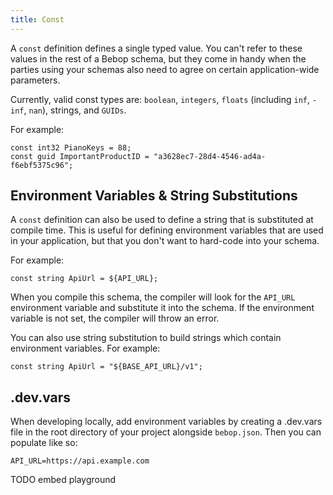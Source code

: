 ```yaml
---
title: Const
---
```


A `const` definition defines a single typed value. You can't refer to these values in the rest of a Bebop schema, but they come in handy when the parties using your schemas also need to agree on certain application-wide parameters.

Currently, valid const types are: `boolean`, `integers`, `floats` (including `inf`, `-inf`, `nan`), strings, and `GUIDs`.

For example:

```bebop
const int32 PianoKeys = 88;
const guid ImportantProductID = "a3628ec7-28d4-4546-ad4a-f6ebf5375c96";
```

## Environment Variables & String Substitutions

A `const` definition can also be used to define a string that is substituted at compile time. This is useful for defining environment variables that are used in your application, but that you don't want to hard-code into your schema.

For example:

```bebop
const string ApiUrl = ${API_URL};
```

When you compile this schema, the compiler will look for the `API_URL` environment variable and substitute it into the schema. If the environment variable is not set, the compiler will throw an error.

You can also use string substitution to build strings which contain environment variables. For example:

```bebop
const string ApiUrl = "${BASE_API_URL}/v1";
```

## .dev.vars
When developing locally, add environment variables by creating a .dev.vars file in the root directory of your project alongside `bebop.json`. Then you can populate like so:
```env
API_URL=https://api.example.com
```

TODO embed playground